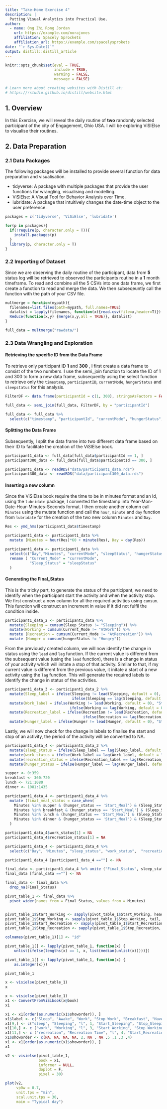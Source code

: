 ```yaml
---
title: "Take-Home Exercise 4"
description: |
  Putting Visual Analytics into Practical Use.
author:
  - name: Ong Zhi Rong Jordan
    url: https://example.com/norajones
    affiliation: Spacely Sprockets
    affiliation_url: https://example.com/spacelysprokets
date: "`r Sys.Date()`"
output: distill::distill_article
---
```


```r
knitr::opts_chunk$set(eval = TRUE,
                      include = TRUE,
                      warning = FALSE,
                      message = FALSE)

# Learn more about creating websites with Distill at:
# https://rstudio.github.io/distill/website.html

```

## 1. Overview

In this Exercise, we will reveal the daily routine of **two** randomly selected participant of the city of Engagement, Ohio USA. I will be exploring ViSIElse to visualise their routines.

## 2. Data Preparation

### 2.1 Data Packages

The following packages will be installed to provide several function for data preparation and visualisation.

 - tidyverse: A package with multiple packages that provide the user functions for wrangling, visualising and modelling.
 - ViSiElse: A Visual Tool for Behavior Analysis over Time.
 - lubridate: A package that intuitively changes the date-time object to the user preference.

```r
packages = c('tidyverse', 'ViSiElse', 'lubridate')

for(p in packages){
  if(!require(p, character.only = T)){
    install.packages(p)
  }
  library(p, character.only = T)
}
```


### 2.2 Importing of Dataset

Since we are observing the daily routine of the participant, data from **5** status log will be retrieved to observed the participants routine in a **1** month timeframe. To read and combine all the 5 CSVs into one data frame, we first create a function to read and merge the data. We then subseqeuntly call the function with the path of your CSV file.

``` r
multmerge = function(mypath){
  filenames=list.files(path=mypath, full.names=TRUE)
  datalist = lapply(filenames, function(x){read.csv(file=x,header=T)})
  Reduce(function(x,y) {merge(x,y,all = TRUE)}, datalist)
}

full_data = multmerge("rawdata/")

```

### 2.3 Data Wrangling and Exploration

#### Retrieving the specific ID from the Data Frame

To retrieve only participant ID **1** and **300** , I first create a data frame to consist of the two numbers. I use the semi_join function to locate the ID of 1 and 300 to form a new data frame, subsequently using the select function to retrieve only the `timestamp`, `participantID`, `currentMode`, `hungerStatus` and `sleepstatus` for this analysis.

``` r

FilterDF <- data.frame(participantId = c(1, 300), stringsAsFactors = FALSE)

full_data <- semi_join(full_data, FilterDF, by = "participantId")

full_data <- full_data %>%
  select(c("timestamp", "participantId", "currentMode", "hungerStatus","sleepStatus"))

```

#### Splitting the Data Frame
Subsequently, I split the data frame into two different data frame based on their ID to facilitate the creation of the ViSIElse book.

``` r
participant1_data <- full_data[full_data$participantId == 1, ]
participant300_data <- full_data[full_data$participantId == 300, ]

```

``` r

participant1_data <- readRDS("data/participant1_data.rds")
participant300_data <- readRDS("data/participant300_data.rds")
```

#### Inserting a new column

Since the ViSIElse book require the time to be in minutes format and an Id, using the `lubridate` package, I converted the timestamp into Year-Mon-Date-Hour-Minutes-Seconds format. I then create another column call `Minutes` using the mutate function and call the `hour`, `minute` and `day` function from `lubridate` for the creation of the two new column `Minutes` and `Day`.

```r

Res <- ymd_hms(participant1_data$timestamp)

participant1_data <- participant1_data %>%
  mutate (Minutes = hour(Res)*60 + minute(Res), Day = day(Res))

participant1_data <- participant1_data %>%
  select(c("Day","Minutes", "currentMode", "sleepStatus", "hungerStatus" )) %>%
  rename ( "Current_Mode" = "currentMode",
           "Sleep_Status" = "sleepStatus"
  )


```

#### Generating the Final_Status

This is the tricky part, to generate the status of the participant, we need to identify when the participant start the activity and when the activity stop. We first construct a new column for all the required activities using `cumsum`. This function will construct an increment in value if it did not fulfil the condition inside. 


``` r
participant1_data_2 <- participant1_data %>%
  mutate(Sleeping = cumsum(Sleep_Status != "Sleeping")) %>%
  mutate(Working = cumsum(Current_Mode != "AtWork")) %>%
  mutate (Recreation = cumsum(Current_Mode != "AtRecreation")) %>%
  mutate (Hunger = cumsum(hungerStatus != "Hungry"))
```


From the previously created column, we will now identify the change in status using the `lead` and `lag` function. If the current value is different from the subsequent value (using the `lead` function), there is a change in status of your activity which will initate a stop of that activity. Similar to that, if my current value is different from the previous value, it initate a start of a new activity using the `lag` function. This will generate the required labels to identify the change in status of the activities.

``` r
participant1_data_3 <- participant1_data_2 %>%
  mutate(Sleep_label = ifelse(Sleeping != lead(Sleeping, default = 0), "Stop_Sleeping", 
                              ifelse(Sleeping == lag(Sleeping, default = 0), "Start_Sleeping",""))) %>% 
  mutate(Work_label = ifelse(Working != lead(Working, default = 0), "Stop_Working", 
                             ifelse(Working == lag(Working, default = 0), "Start_Working",""))) %>% 
  mutate(Recreation_label = ifelse(Recreation != lead(Recreation, default = 0), "Stop_Recreation",
                                   ifelse(Recreation == lag(Recreation, default = 0), "Start_Recreation",""))) %>%
  mutate(Hunger_label = ifelse(Hunger != lead(Hunger, default = 0), "Start_Meal", "")) 

```

Lastly, we will now check for the change in labels to finalise the start and stop of an activity, the period of the activity will be converted to NA.

``` r
participant1_data_4 <- participant1_data_3 %>%
  mutate(sleep_status = ifelse(Sleep_label == lag(Sleep_label, default = "NA"), NA , Sleep_label)) %>%
  mutate(work_status = ifelse(Work_label == lag(Work_label, default = "NA"), NA , Work_label)) %>%
  mutate(recreation_status = ifelse(Recreation_label == lag(Recreation_label, default = "NA"), NA, Recreation_label)) %>%
  mutate(hunger_status = ifelse(Hunger_label == lag(Hunger_label, default = "NA"), NA , Hunger_label))


```

``` r
supper <- 0:359
breakfast <- 360:720
lunch <- 721:1080
dinner <- 1081:1435
```

``` r

participant1_data_4 <- participant1_data_4 %>%
  mutate (final_meal_status = case_when(
    Minutes %in% supper & (hunger_status == 'Start_Meal') & (Sleep_Status != 'Sleeping')  ~ "Supper",
    Minutes %in% breakfast & (hunger_status == 'Start_Meal') & (Sleep_Status != 'Sleeping') ~ "Breakfast",
    Minutes %in% lunch & (hunger_status == 'Start_Meal') & (Sleep_Status != 'Sleeping') ~ "Lunch",
    Minutes %in% dinner & (hunger_status == 'Start_Meal') & (Sleep_Status != 'Sleeping') ~ "Dinner")
  )

```

``` r

participant1_data_4$work_status[1] = NA
participant1_data_4$recreation_status[1] = NA

participant1_data_4 <- participant1_data_4 %>%
  select(c("Day", "Minutes", "sleep_status", "work_status",  "recreation_status","final_meal_status"))
```


``` r
participant1_data_4 [participant1_data_4 ==""] <- NA

final_data <- participant1_data_4 %>% unite ("Final_Status", sleep_status:final_meal_status, na.rm = T, remove = TRUE)
final_data [final_data ==""] <- NA

final_data <- final_data %>%
  drop_na(Final_Status)

```


``` r
pivot_table_1 <- final_data %>%
  pivot_wider(names_from = Final_Status, values_from = Minutes)


pivot_table_1$Start_Working <- sapply(pivot_table_1$Start_Working, head, 1)
pivot_table_1$Stop_Working <- sapply(pivot_table_1$Stop_Working, tail, 1)
pivot_table_1$Start_Recreation <- sapply(pivot_table_1$Start_Recreation, tail, 1)
pivot_table_1$Stop_Recreation <- sapply(pivot_table_1$Stop_Recreation, tail, 1)

colnames(pivot_table_1)[1] <- "id"
```


``` r
pivot_table_1[] <- lapply(pivot_table_1, function(x) {
    unlist(ifelse(lengths(x) == 1, x, list(median(unlist(x)))))})

pivot_table_1[] <- lapply(pivot_table_1, function(x) {
    as.integer(x)})

pivot_table_1
```

```r
x <- visielse(pivot_table_1)
x
```

``` r
x <- visielse(pivot_table_1)
x1 <- ConvertFromViSibook(x@book)
x1
```


``` r
x1 <- x1[order(as.numeric(x1$showorder)), ]
x1$label <- c("Sleep", "Awake", "Work", "Stop Work", "Breakfast", "Have Fun", "Stop Fun", "Dinner")
x1[9,] <- c("sleep", "Sleeping", "l", 1, "Start_Sleeping", "Stop_Sleeping")
x1[10,] <- c ("work", "Working", "l", 3, "Start_Working", "Stop_Working")
x1[11,] <- c ("recreation", "Recreation Time", "l", 4, "Start_Recreation", "Stop_Recreation")
x1$showorder <- c(NA, NA, NA, NA, 2, NA , NA ,5 ,1 ,3 ,4) 
x1 <- x1[order(as.numeric(x1$showorder)), ]
x1
```


``` r
v2 <- visielse(pivot_table_1, 
               book = x1, 
               informer = NULL, 
               doplot = F, 
               pixel = 30)

plot(v2, 
     vp0w = 0.7, 
     unit.tps = "min", 
     scal.unit.tps = 30, 
     main = "Typical day")
```

